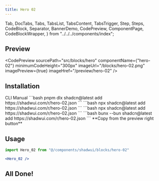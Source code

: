 ```yaml
---
title: Hero 02
---
```


  Tab,
  DocTabs,
  Tabs,
  TabsList,
  TabsContent,
  TabsTrigger,
  Step,
  Steps,
  CodeBlock,
  Separator,
  BannerDemo,
  CodePreview,
  ComponentPage,
  CodeBlockWrapper,
} from "../../../components/index";

## Preview

<CodePreview
  sourcePath="src/blocks/hero"
  componentName={"hero-02"}
  minimumCodeHeight="300px"
  imageUrl="/blocks/hero-02.png"
  imagePreview={true}
  imageHref="/preview/hero-02"
/>

## Installation 
<Tabs defaultValue="cli">
  <TabsList className="pb-0 h-10 rounded-md bg-hidden">
    <TabsTrigger
      value="cli"
      className="relative rounded-t-sm px-2 py-0 data-[state=active]:text-chai data-[state=active]:shadow-none data-[state=active]:bg-hidden hover:cursor-pointer before:content-[''] before:absolute before:bottom-2.5 before:left-0 before:w-full before:h-[4px] before:bg-chai before:rounded-t-lg data-[state=active]:before:scale-x-100 before:scale-x-0 before:transition-transform before:duration-300"
    >
      CLI
    </TabsTrigger>
    <TabsTrigger
      value="manual"
      className="relative rounded-t-sm px-2 py-0 data-[state=active]:text-chai data-[state=active]:shadow-none data-[state=active]:bg-hidden hover:cursor-pointer before:content-[''] before:absolute before:bottom-2.5 before:left-0 before:w-full before:h-[4px] before:bg-chai before:rounded-t-lg data-[state=active]:before:scale-x-100 before:scale-x-0 before:transition-transform before:duration-300"
    >
      Manual
    </TabsTrigger>
  </TabsList>
  <Separator />
  <TabsContent value="cli" className="p-0 mt-0">
    <DocTabs items={["pnpm", "npm", "yarn", "bun"]}>
      <Tab value="pnpm">
        ```bash
        pnpm dlx shadcn@latest add https://shadwui.com/r/hero-02.json
        ```
      </Tab>
      <Tab value="npm">
        ```bash
        npx shadcn@latest add https://shadwui.com/r/hero-02.json
        ```
      </Tab>
      <Tab value="yarn">
        ```bash
        npx shadcn@latest add https://shadwui.com/r/hero-02.json
        ```
      </Tab>
      <Tab value="bun">
        ```bash
        bunx --bun shadcn@latest add https://shadwui.com/r/hero-02.json
        ```
      </Tab>
    </DocTabs>
  </TabsContent>

   
  <TabsContent value="manual" className="p-0 mt-0 flex items-center justify-center">
    **Copy from the preview right button**
  </TabsContent>

</Tabs>

## Usage
```jsx
import Hero_02 from "@/components/shadwui/blocks/hero-02"
```

```jsx
<Hero_02 />
```

## All Done!